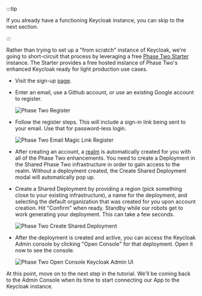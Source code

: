 :::tip

If you already have a functioning Keycloak instance, you can skip to the next section.

:::

Rather than trying to set up a "from scratch" instance of Keycloak, we're going to short-circuit that process by leveraging a free [Phase Two Starter](https://phasetwo.io/) instance. The Starter provides a free hosted instance of Phase Two's enhanced Keycloak ready for light production use cases.

- Visit the sign-up [page](https://dash.phasetwo.io/).
- Enter an email, use a Github account, or use an existing Google account to register.

  ![Phase Two Register](/blog/starter_instructions/register.png)

- Follow the register steps. This will include a sign-in link being sent to your email. Use that for password-less login.

  ![Phase Two Email Magic Link Register](/blog/starter_instructions/email_link.png)

- After creating an account, a [realm](https://www.youtube.com/watch?v=ZTFlc-3pG1M) is automatically created for you with all of the Phase Two enhancements. You need to create a Deployment in the Shared Phase Two infrastructure in order to gain access to the realm. Without a deployment created, the Create Shared Deployment modal will automatically pop up.
- Create a Shared Deployment by providing a region (pick something close to your existing infrastructure), a name for the deployment, and selecting the default organization that was created for you upon account creation. Hit "Confirm" when ready. Standby while our robots get to work generating your deployment. This can take a few seconds.

  ![Phase Two Create Shared Deployment](/blog/starter_instructions/create_shared_deployment.png)

- After the deployment is created and active, you can access the Keycloak Admin console by clicking "Open Console" for that deployment. Open it now to see the console.

  ![Phase Two Open Console Keycloak Admin UI](/blog/starter_instructions/deployments.png)

At this point, move on to the next step in the tutorial. We'll be coming back to the Admin Console when its time to start connecting our App to the Keycloak instance.
